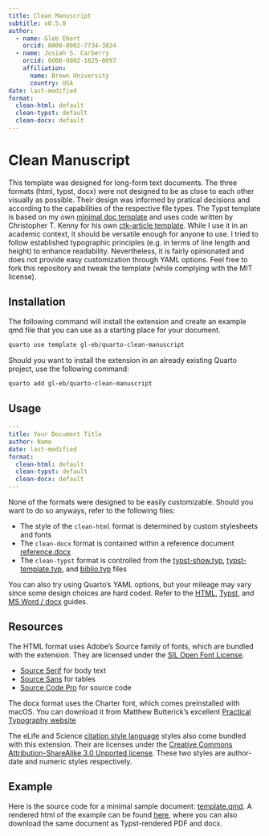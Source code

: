 ```yaml
---
title: Clean Manuscript
subtitle: v0.5.0
author:
  - name: Gleb Ebert
    orcid: 0000-0002-7734-3824
  - name: Josiah S. Carberry
    orcid: 0000-0002-1825-0097
    affiliation:
      name: Brown University
      country: USA
date: last-modified
format:
  clean-html: default
  clean-typst: default
  clean-docx: default
---
```


# Clean Manuscript

This template was designed for long-form text documents.
The three formats (html, typst, docx) were not designed to be as close to each other visually as possible.
Their design was informed by pratical decisions and according to the capabilities of the respective file types.
The Typst template is based on my own [minimal doc template](https://github.com/gl-eb/minimal-doc) and uses code written by Christopher T. Kenny for his own [ctk-article template](https://github.com/christopherkenny/ctk-article/).
While I use it in an academic context, it should be versatile enough for anyone to use.
I tried to follow established typographic principles (e.g. in terms of line length and height) to enhance readability.
Nevertheless, it is fairly opinionated and does not provide easy customization through YAML options.
Feel free to fork this repository and tweak the template (while complying with the MIT license).

## Installation

The following command will install the extension and create an example qmd file that you can use as a starting place for your document.

```bash
quarto use template gl-eb/quarto-clean-manuscript
```

Should you want to install the extension in an already existing Quarto project, use the following command:

```bash
quarto add gl-eb/quarto-clean-manuscript
```

## Usage

```yaml
---
title: Your Document Title
author: Name
date: last-modified
format:
  clean-html: default
  clean-typst: default
  clean-docx: default
---
```

None of the formats were designed to be easily customizable.
Should you want to do so anyways, refer to the following files:

- The style of the `clean-html` format is determined by custom stylesheets and fonts
- The `clean-docx` format is contained within a reference document [reference.docx](https://github.com/gl-eb/quarto-clean-manuscript/blob/main/_extensions/clean/resources/reference.docx)
- The `clean-typst` format is controlled from the [typst-show.typ](https://github.com/gl-eb/quarto-clean-manuscript/blob/main/_extensions/clean/resources/typst-show.typ), [typst-template.typ](https://github.com/gl-eb/quarto-clean-manuscript/blob/main/_extensions/clean/resources/typst-template.typ), and [biblio.typ](https://github.com/gl-eb/quarto-clean-manuscript/blob/main/_extensions/clean/resources/biblio.typ) files

You can also try using Quarto's YAML options, but your mileage may vary since some design choices are hard coded.
Refer to the [HTML](https://quarto.org/docs/output-formats/html-basics.html), [Typst](https://quarto.org/docs/output-formats/typst.html), and [MS Word / docx](https://quarto.org/docs/output-formats/ms-word.html) guides.

## Resources

The HTML format uses Adobe's Source family of fonts, which are bundled with the extension.
They are licensed under the [SIL Open Font License](https://openfontlicense.org/open-font-license-official-text/).

- [Source Serif](https://adobe-fonts.github.io/source-serif/) for body text
- [Source Sans](https://adobe-fonts.github.io/source-sans/) for tables
- [Source Code Pro](https://adobe-fonts.github.io/source-code-pro/) for source code

The docx format uses the Charter font, which comes preinstalled with macOS.
You can download it from Matthew Butterick's excellent [Practical Typography website](https://practicaltypography.com/charter.html)

The eLife and Science [citation style language](https://citationstyles.org/.) styles also come bundled with this extension.
Their are licenses under the [Creative Commons Attribution-ShareAlike 3.0 Unported license](https://creativecommons.org/licenses/by-sa/3.0/).
These two styles are author-date and numeric styles respectively.

## Example

Here is the source code for a minimal sample document: [template.qmd](https://github.com/gl-eb/quarto-clean-manuscript/blob/main/template.qmd).
A rendered html of the example can be found [here](http://www.gl-eb.me/quarto-clean-manuscript/), where you can also download the same document as Typst-rendered PDF and docx.
